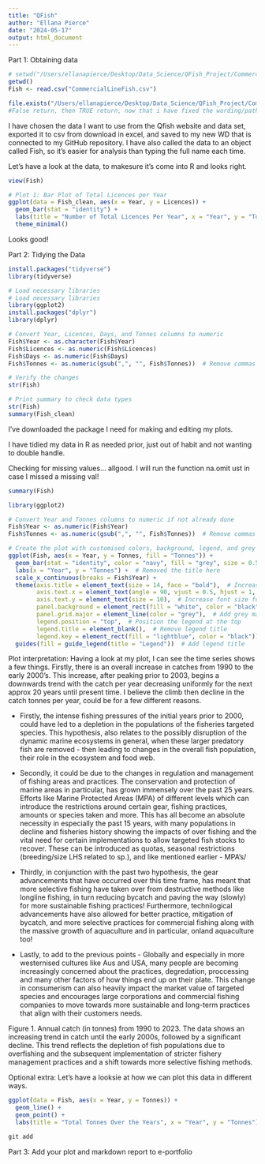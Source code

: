 ```yaml
---
title: "QFish"
author: "Ellana Pierce"
date: "2024-05-17"
output: html_document
---
```



Part 1: Obtaining data 
```r
# setwd("/Users/ellanapierce/Desktop/Data_Science/QFish_Project/CommercialLineFish")
getwd()
Fish <- read.csv("CommercialLineFish.csv")
```

```r
file.exists("/Users/ellanapierce/Desktop/Data_Science/QFish_Project/CommercialLineFish.csv") 
#False return, then TRUE return, now that i have fixed the wording/path errors.
```


I have chosen the data I want to use from the Qfish website and data set, exported it to csv from download in excel, and saved to my new WD that is connected to my GitHub repository.
I have also called the data to an object called Fish, so it's easier for analysis than typing the full name each time. 

Let's have a look at the data, to makesure it's come into R and looks right.
```r
view(Fish)

# Plot 1: Bar Plot of Total Licences per Year
ggplot(data = Fish_clean, aes(x = Year, y = Licences)) +
  geom_bar(stat = "identity") +
  labs(title = "Number of Total Licences Per Year", x = "Year", y = "Total Licences") +
  theme_minimal()

```
Looks good!

Part 2: Tidying the Data
```r
install.packages("tidyverse")
library(tidyverse)
```


```r
# Load necessary libraries
# Load necessary libraries
library(ggplot2)
install.packages("dplyr")
library(dplyr)

# Convert Year, Licences, Days, and Tonnes columns to numeric
Fish$Year <- as.character(Fish$Year)
Fish$Licences <- as.numeric(Fish$Licences)
Fish$Days <- as.numeric(Fish$Days)
Fish$Tonnes <- as.numeric(gsub(",", "", Fish$Tonnes))  # Remove commas before converting to numeric

# Verify the changes
str(Fish)

# Print summary to check data types
str(Fish)
summary(Fish_clean)
```
I've downloaded the package I need for making and editing my plots. 

I have tidied my data in R as needed prior, just out of habit and not wanting to double handle.

Checking for missing values... allgood. I will run the function na.omit ust in case I missed a missing val!
```r
summary(Fish)
```

```r
library(ggplot2)

# Convert Year and Tonnes columns to numeric if not already done
Fish$Year <- as.numeric(Fish$Year)
Fish$Tonnes <- as.numeric(gsub(",", "", Fish$Tonnes))  # Remove commas before converting to numeric

# Create the plot with customised colors, background, legend, and grey grid lines
ggplot(Fish, aes(x = Year, y = Tonnes, fill = "Tonnes")) +
  geom_bar(stat = "identity", color = "navy", fill = "grey", size = 0.5) +  # Thinner navy border
  labs(x = "Year", y = "Tonnes") +  # Removed the title here
  scale_x_continuous(breaks = Fish$Year) +
  theme(axis.title = element_text(size = 14, face = "bold"),  # Increase font size for axis titles
        axis.text.x = element_text(angle = 90, vjust = 0.5, hjust = 1, size = 10),  # Increase font size for x-axis labels
        axis.text.y = element_text(size = 10),  # Increase font size for y-axis labels
        panel.background = element_rect(fill = "white", color = "black"),  # Set white background with black border
        panel.grid.major = element_line(color = "grey"),  # Add grey major grid lines
        legend.position = "top",  # Position the legend at the top
        legend.title = element_blank(),  # Remove legend title
        legend.key = element_rect(fill = "lightblue", color = "black")) +  # Customize legend key
  guides(fill = guide_legend(title = "Legend"))  # Add legend title
```

Plot interpretation: Having a look at my plot, I can see the time series shows a few things. Firstly, there is an overall increase in catches from 1990 to the early 2000's. This increase, after peaking prior to 2003, begins a downwards trend with the catch per year decreasing uniformly for the next approx 20 years until present time. I believe the climb then decline in the catch tonnes per year, could be for a few different reasons.

- Firstly, the intense fishing pressures of the initial years prior to 2000, could have led to a depletion in the populations of the fisheries targeted species. This hypothesis, also relates to the possibly disruption of the dynamic marine ecosystems in general, when these larger predatory fish are removed - then leading to changes in the overall fish population, their role in the ecosystem and food web. 

- Secondly, it could be due to the changes in regulation and management of fishing areas and practices. The conservation and protection of marine areas in particular, has grown immensely over the past 25 years. Efforts like Marine Protected Areas (MPA) of different levels which can introduce the restrictions around certain gear, fishing practices, amounts or species taken and more. This has all become an absolute necessity in especially the past 15 years, with many populations in decline and fisheries history showing the impacts of over fishing and the vital need for certain implementations to allow targeted fish stocks to recover. These can be introduced as quotas, seasonal restrictions (breeding/size LHS related to sp.), and like mentioned earlier - MPA's/

- Thirdly, in conjunction with the past two hypothesis, the gear advancements that have occurred over this time frame, has meant that more selective fishing have taken over from destructive methods like longline fishing, in turn reducing bycatch and paving the way (slowly) for more sustainable fishing practices! Furthermore, technilogical advancements have also allowed for better practice, mitigation of bycatch, and more selective practices for commercial fishing along with the massive growth of aquaculture and in particular, onland aquaculture too!

- Lastly, to add to the previous points - Globally and especially in more westernised cultures like Aus and USA, many people are becoming increasingly concerned about the practices, degredation, proccessing and many other factors of how things end up on their plate. This change in consumerism can also heavily impact the market value of targeted species and encourages large corporations and commercial fishing companies to move towards more sustainable and long-term practices that align with their customers needs. 

Figure 1. Annual catch (in tonnes) from 1990 to 2023. The data shows an increasing trend in catch until the early 2000s, followed by a significant decline. This trend reflects the depletion of fish populations due to overfishing and the subsequent implementation of stricter fishery management practices and a shift towards more selective fishing methods.




Optional extra:
Let's have a looksie at how we can plot this data in different ways.
```r
ggplot(data = Fish, aes(x = Year, y = Tonnes)) +
  geom_line() +
  geom_point() +
  labs(title = "Total Tonnes Over the Years", x = "Year", y = "Tonnes")

```



```r
git add

```

Part 3: Add your plot and markdown report to e-portfolio


